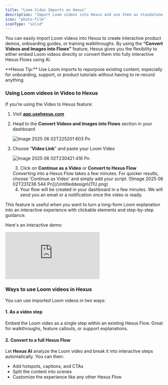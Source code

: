 ```yaml
---
title: "Loom Video Imports on Hexus"
description: "Import Loom videos into Hexus and use them as standalone video steps or convert them into fully interactive Hexus Flows"
icon: "photo-film"
iconType: "solid"
---
```


You can easily import Loom videos into Hexus to create interactive product demos, onboarding guides, or training walkthroughs. By using the **“Convert Videos and Images into Flows”** feature, Hexus gives you the flexibility to either embed Loom videos directly or convert them into fully interactive Hexus Flows using AI.

<Tip>
  **Hexus Tip:** Use Loom imports to repurpose existing content; especially for onboarding, support, or product tutorials without having to re-record anything.
</Tip>

### **Using Loom videos in Video to Hexus**

If you’re using the Video to Hexus feature:

1. Visit [**app.usehexus.com**](https://app.usehexus.com/scratch)
2. Head to the **Convert Videos and Images into Flows** section in your dashboard

   ![Image 2025 06 02T225201 603 Pn](/Untitleddesign\(12\).png)
3. Choose “**Video Link**” and paste your Loom Video

   ![Image 2025 06 02T230421 416 Pn](/Untitleddesign\(10\).png)

   
   3. Click on **Continue as a Video** or **Convert to Hexus Flow**

   <Tip>
     Converting into a Hexus Flow takes a few minutes. For quicker results, choose 'Continue as Video' and simply add your script.
   </Tip>
   ![Image 2025 06 02T231236 544 Pn](/Untitleddesign\(11\).png)

   
   4. Your flow will be created in your dashboard in a few minutes. We will send you an email or a notification once the video is ready.

This feature is useful when you want to turn a long-form Loom explanation into an interactive experience with clickable elements and step-by-step guidance.

Here's an interactive demo:

<div style={{ position:"relative",width:"100%",paddingTop:"56.25%" }}>
<iframe src="https://app.usehexus.com/embed/a0295160-f0eb-4168-9aa9-097ad31af99e?refid=" title="Design, styles & image editing for Hexus tours" frameBorder="0" allow="accelerometer; autoplay; clipboard-write; encrypted-media; gyroscope; picture-in-picture" allowFullScreen style={{ position:"absolute",top:0,left:0,width:"100%",height:"100%" }}></iframe>
</div>

### **Ways to use Loom videos in Hexus**

You can use imported Loom videos in two ways:

#### **1. As a video step**

Embed the Loom video as a single step within an existing Hexus Flow. Great for walkthroughs, feature callouts, or support explanations.

#### **2. Convert to a full Hexus Flow**

Let **Hexus AI** analyze the Loom video and break it into interactive steps automatically. You can then:

- Add hotspots, captions, and CTAs
- Split the content into scenes
- Customize the experience like any other Hexus Flow